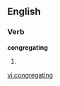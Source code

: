 
==English==

===Verb===
'''congregating'''

# {{present participle of|[[congregate]]}}

[[vi:congregating]]